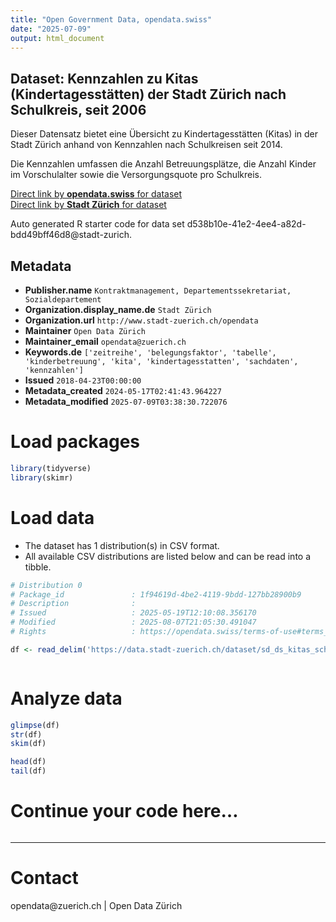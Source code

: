 ```yaml
---
title: "Open Government Data, opendata.swiss"
date: "2025-07-09"
output: html_document
---
```


## Dataset: Kennzahlen zu  Kitas (Kindertagesstätten) der Stadt Zürich nach Schulkreis, seit 2006

Dieser Datensatz bietet eine Übersicht zu Kindertagesstätten (Kitas) in der Stadt Zürich anhand von Kennzahlen nach Schulkreisen seit 2014. 

Die Kennzahlen umfassen die Anzahl Betreuungsplätze, die Anzahl Kinder im Vorschulalter sowie die Versorgungsquote pro Schulkreis.

[Direct link by **opendata.swiss** for dataset](https://opendata.swiss/de/dataset/kennzahlen-zu-kitas-kindertagesstatten-der-stadt-zurich-nach-schulkreis-seit-20062)<br>
[Direct link by **Stadt Zürich** for dataset](https://data.stadt-zuerich.ch/dataset/sd_ds_kitas_schulkreis)

Auto generated R starter code for data set d538b10e-41e2-4ee4-a82d-bdd49bff46d8@stadt-zurich.

## Metadata

- **Publisher.name** `Kontraktmanagement, Departementssekretariat, Sozialdepartement`
- **Organization.display_name.de** `Stadt Zürich`
- **Organization.url** `http://www.stadt-zuerich.ch/opendata`
- **Maintainer** `Open Data Zürich`
- **Maintainer_email** `opendata@zuerich.ch`
- **Keywords.de** `['zeitreihe', 'belegungsfaktor', 'tabelle', 'kinderbetreuung', 'kita', 'kindertagesstatten', 'sachdaten', 'kennzahlen']`
- **Issued** `2018-04-23T00:00:00`
- **Metadata_created** `2024-05-17T02:41:43.964227`
- **Metadata_modified** `2025-07-09T03:38:30.722076`


# Load packages

```r

library(tidyverse)
library(skimr)

```

# Load data

-   The dataset has 1 distribution(s) in CSV format.
-   All available CSV distributions are listed below and can be read into a tibble.

```r

# Distribution 0
# Package_id               : 1f94619d-4be2-4119-9bdd-127bb28900b9
# Description              : 
# Issued                   : 2025-05-19T12:10:08.356170
# Modified                 : 2025-08-07T21:05:30.491047
# Rights                   : https://opendata.swiss/terms-of-use#terms_open

df <- read_delim('https://data.stadt-zuerich.ch/dataset/sd_ds_kitas_schulkreis/download/sd_zv_kitas_schulkreis.csv')



```

# Analyze data

```r

glimpse(df)
str(df)
skim(df)

head(df)
tail(df)

```

# Continue your code here...

```r

```

------------------------------------------------------------------------

# Contact

opendata@zuerich.ch | Open Data Zürich

